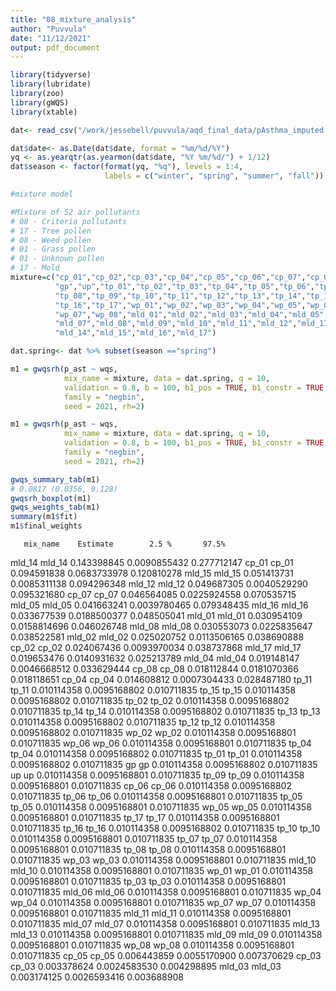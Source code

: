 ```yaml
---
title: "08_mixture_analysis"
author: "Puvvula"
date: "11/12/2021"
output: pdf_document
---
```



```r
library(tidyverse)
library(lubridate)
library(zoo)
library(gWQS)
library(xtable)

dat<- read_csv("/work/jessebell/puvvula/aqd_final_data/pAsthma_imputed.csv")

dat$date<- as.Date(dat$date, format = "%m/%d/%Y")
yq <- as.yearqtr(as.yearmon(dat$date, "%Y %m/%d/") + 1/12)
dat$season <- factor(format(yq, "%q"), levels = 1:4,
                     labels = c("winter", "spring", "summer", "fall"))

```


```r
#mixture model

#Mixture of 52 air pollutants
# 08 - Criteria pollutants
# 17 - Tree pollen
# 08 - Weed pollen
# 01 - Grass pollen
# 01 - Unknown pollen
# 17 - Mold
mixture=c("cp_01","cp_02","cp_03","cp_04","cp_05","cp_06","cp_07","cp_08",
          "gp","up","tp_01","tp_02","tp_03","tp_04","tp_05","tp_06","tp_07",
          "tp_08","tp_09","tp_10","tp_11","tp_12","tp_13","tp_14","tp_15",
          "tp_16","tp_17","wp_01","wp_02","wp_03","wp_04","wp_05","wp_06",
          "wp_07","wp_08","mld_01","mld_02","mld_03","mld_04","mld_05","mld_06",
          "mld_07","mld_08","mld_09","mld_10","mld_11","mld_12","mld_13",
          "mld_14","mld_15","mld_16","mld_17")

dat.spring<- dat %>% subset(season =="spring")

m1 = gwqsrh(p_ast ~ wqs,
            mix_name = mixture, data = dat.spring, q = 10,
            validation = 0.8, b = 100, b1_pos = TRUE, b1_constr = TRUE, 
            family = "negbin",
            seed = 2021, rh=2)

m1 = gwqsrh(p_ast ~ wqs,
            mix_name = mixture, data = dat.spring, q = 10,
            validation = 0.8, b = 100, b1_pos = TRUE, b1_constr = TRUE, 
            family = "negbin",
            seed = 2021, rh=2)

gwqs_summary_tab(m1)
# 0.0817 (0.0356, 0.128)
gwqsrh_boxplot(m1)
gwqs_weights_tab(m1)
summary(m1$fit)
m1$final_weights

```


       mix_name    Estimate        2.5 %       97.5%
mld_14   mld_14 0.143398845 0.0090855432 0.277712147
cp_01     cp_01 0.094591838 0.0683733978 0.120810278
mld_15   mld_15 0.051413731 0.0085311138 0.094296348
mld_12   mld_12 0.049687305 0.0040529290 0.095321680
cp_07     cp_07 0.046564085 0.0225924558 0.070535715
mld_05   mld_05 0.041663241 0.0039780465 0.079348435
mld_16   mld_16 0.033677539 0.0188500377 0.048505041
mld_01   mld_01 0.030954109 0.0158814696 0.046026748
mld_08   mld_08 0.030553073 0.0225835647 0.038522581
mld_02   mld_02 0.025020752 0.0113506165 0.038690888
cp_02     cp_02 0.024067436 0.0093970034 0.038737868
mld_17   mld_17 0.019653476 0.0140931632 0.025213789
mld_04   mld_04 0.019148147 0.0046668512 0.033629444
cp_08     cp_08 0.018112844 0.0181070366 0.018118651
cp_04     cp_04 0.014608812 0.0007304433 0.028487180
tp_11     tp_11 0.010114358 0.0095168802 0.010711835
tp_15     tp_15 0.010114358 0.0095168802 0.010711835
tp_02     tp_02 0.010114358 0.0095168802 0.010711835
tp_14     tp_14 0.010114358 0.0095168802 0.010711835
tp_13     tp_13 0.010114358 0.0095168802 0.010711835
tp_12     tp_12 0.010114358 0.0095168802 0.010711835
wp_02     wp_02 0.010114358 0.0095168801 0.010711835
wp_06     wp_06 0.010114358 0.0095168801 0.010711835
tp_04     tp_04 0.010114358 0.0095168802 0.010711835
tp_01     tp_01 0.010114358 0.0095168802 0.010711835
gp           gp 0.010114358 0.0095168802 0.010711835
up           up 0.010114358 0.0095168801 0.010711835
tp_09     tp_09 0.010114358 0.0095168801 0.010711835
cp_06     cp_06 0.010114358 0.0095168802 0.010711835
tp_06     tp_06 0.010114358 0.0095168801 0.010711835
tp_05     tp_05 0.010114358 0.0095168801 0.010711835
wp_05     wp_05 0.010114358 0.0095168801 0.010711835
tp_17     tp_17 0.010114358 0.0095168801 0.010711835
tp_16     tp_16 0.010114358 0.0095168802 0.010711835
tp_10     tp_10 0.010114358 0.0095168801 0.010711835
tp_07     tp_07 0.010114358 0.0095168801 0.010711835
tp_08     tp_08 0.010114358 0.0095168801 0.010711835
wp_03     wp_03 0.010114358 0.0095168801 0.010711835
mld_10   mld_10 0.010114358 0.0095168801 0.010711835
wp_01     wp_01 0.010114358 0.0095168801 0.010711835
tp_03     tp_03 0.010114358 0.0095168801 0.010711835
mld_06   mld_06 0.010114358 0.0095168801 0.010711835
wp_04     wp_04 0.010114358 0.0095168801 0.010711835
wp_07     wp_07 0.010114358 0.0095168801 0.010711835
mld_11   mld_11 0.010114358 0.0095168801 0.010711835
mld_07   mld_07 0.010114358 0.0095168801 0.010711835
mld_13   mld_13 0.010114358 0.0095168801 0.010711835
mld_09   mld_09 0.010114358 0.0095168801 0.010711835
wp_08     wp_08 0.010114358 0.0095168801 0.010711835
cp_05     cp_05 0.006443859 0.0055170900 0.007370629
cp_03     cp_03 0.003378624 0.0024583530 0.004298895
mld_03   mld_03 0.003174125 0.0026593416 0.003688908
